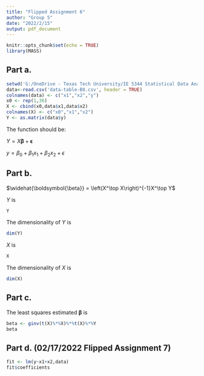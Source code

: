 ---
title: "Flipped Assignment 6"
author: "Group 5"
date: "2022/2/15"
output: pdf_document
---

```{r setup, include=FALSE}
knitr::opts_chunk$set(echo = TRUE)
library(MASS)
```

## Part a.

```{r readdata, echo=TRUE}
setwd('G:/OneDrive - Texas Tech University/IE 5344 Statistical Data Analysis/Flipped Assignment 6')
data<-read.csv('data-table-B8.csv', header = TRUE)
colnames(data) <- c("x1","x2","y")
x0 <- rep(1,36)
X <- cbind(x0,data$x1,data$x2)
colnames(X) <- c("x0","x1","x2")
Y <- as.matrix(data$y)
```

The function should be:

$Y = X\boldsymbol{\beta} + \boldsymbol{\epsilon}$ 

$y = \beta_0 + \beta_1x_1 + \beta_2x_2 + \epsilon$



## Part b.

$\widehat{\boldsymbol{\beta}} = \left(X^\top X\right)^{-1}X^\top Y$

$Y$ is 

```{r data1, echo=TRUE}
Y
```

The dimensionality of $Y$ is 

```{r Y, echo=TRUE}
dim(Y)
```

$X$ is 

```{r data2, echo=TRUE}
X
```

The dimensionality of $X$ is 

```{r X, echo=TRUE}
dim(X)
```

## Part c.
The least squares estimated $\boldsymbol{\beta}$ is

```{r beta, echo=TRUE}
beta <- ginv(t(X)%*%X)%*%t(X)%*%Y
beta
```

## Part d. (02/17/2022 Flipped Assignment 7)

```{r beta, echo=TRUE}
fit <- lm(y~x1+x2,data)
fit$coefficients
```